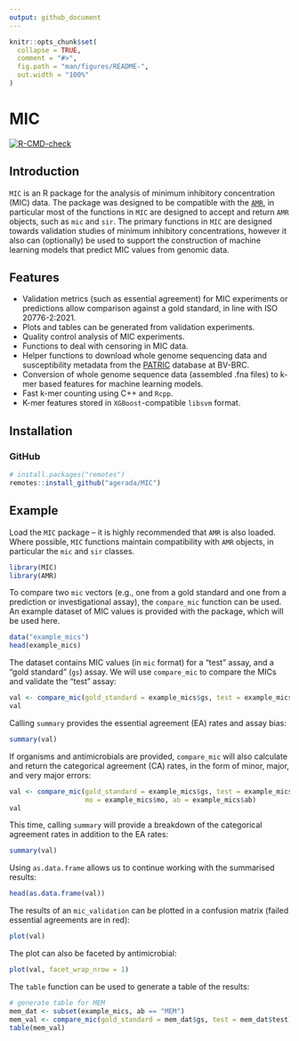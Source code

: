 ```yaml
---
output: github_document
---
```


<!-- README.md is generated from README.Rmd. Please edit that file -->

```r
knitr::opts_chunk$set(
  collapse = TRUE,
  comment = "#>",
  fig.path = "man/figures/README-",
  out.width = "100%"
)
```

# MIC

<!-- badges: start -->
[![R-CMD-check](https://github.com/agerada/MIC/actions/workflows/R-CMD-check.yaml/badge.svg)](https://github.com/agerada/MIC/actions/workflows/R-CMD-check.yaml)
<!-- badges: end -->

## Introduction

`MIC` is an R package for the analysis of minimum inhibitory concentration (MIC)
data. The package was designed to be compatible with the [`AMR`](https://msberends.github.io/AMR/), in
particular most of the functions in `MIC` are designed to accept and return
`AMR` objects, such as `mic` and `sir`. The primary functions in `MIC` are
designed towards validation studies of minimum inhibitory concentrations, however
it also can (optionally) be used to support the construction of machine learning
models that predict MIC values from genomic data.

## Features

- Validation metrics (such as essential agreement) for MIC experiments or
predictions allow comparison against a gold standard, in line with
ISO 20776-2:2021.
- Plots and tables can be generated from validation experiments.
- Quality control analysis of MIC experiments.
- Functions to deal with censoring in MIC data.
- Helper functions to download whole genome sequencing data and susceptibility
metadata from the [PATRIC](https://www.bv-brc.org/docs/system_documentation/data.html)
database at BV-BRC.
- Conversion of whole genome sequence data (assembled .fna files) to k-mer based
features for machine learning models. 
- Fast k-mer counting using C++ and `Rcpp`.
- K-mer features stored in `XGBoost`-compatible `libsvm` format.

## Installation

### GitHub

```r
# install.packages("remotes")
remotes::install_github("agerada/MIC")
```

## Example

Load the `MIC` package -- it is highly recommended that `AMR` is also loaded.
Where possible, `MIC` functions maintain compatibility with `AMR` objects, in
particular the `mic` and `sir` classes.

```r
library(MIC)
library(AMR)
```

To compare two `mic` vectors (e.g., one from a gold standard and one from a
prediction or investigational assay), the `compare_mic` function can be used.
An example dataset of MIC values is provided with the package, which will be
used here.

```r
data("example_mics")
head(example_mics)
```

The dataset contains MIC values (in `mic` format) for a "test" assay, and a
"gold standard" (`gs`) assay. We will use `compare_mic` to compare the MICs and
validate the "test" assay:

```r
val <- compare_mic(gold_standard = example_mics$gs, test = example_mics$test)
val
```

Calling `summary` provides the essential agreement (EA) rates and assay bias:

```r
summary(val)
```

If organisms and antimicrobials are provided, `compare_mic` will also calculate
and return the categorical agreement (CA) rates, in the form of minor, major,
and very major errors:

```r
val <- compare_mic(gold_standard = example_mics$gs, test = example_mics$test,
                   mo = example_mics$mo, ab = example_mics$ab)
val
```

This time, calling `summary` will provide a breakdown of the categorical
agreement rates in addition to the EA rates:

```r
summary(val)
```

Using `as.data.frame` allows us to continue working with the summarised results:

```r
head(as.data.frame(val))
```

The results of an `mic_validation` can be plotted in a confusion matrix 
(failed essential agreements are in red):

```r
plot(val)
```

The plot can also be faceted by antimicrobial:

```r
plot(val, facet_wrap_nrow = 1)
```

The `table` function can be used to generate a table of the results:

```r
# generate table for MEM
mem_dat <- subset(example_mics, ab == "MEM")
mem_val <- compare_mic(gold_standard = mem_dat$gs, test = mem_dat$test)
table(mem_val)
```
